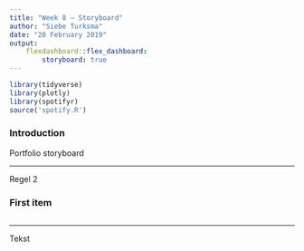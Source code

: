 ```yaml
---
title: "Week 8 — Storyboard"
author: "Siebe Turksma"
date: "20 February 2019"
output: 
    flexdashboard::flex_dashboard:
        storyboard: true
---
```


```r

library(tidyverse)
library(plotly)
library(spotifyr)
source('spotify.R')
```

### Introduction


Portfolio storyboard

***

Regel 2


### First item

```r



```

***

Tekst
